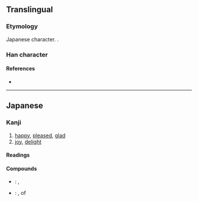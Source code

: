 {{also|歡}}
{{character info/new}}
==Translingual==
{{Han simplified forms|歡|歓|欢}}

===Etymology===
Japanese {{w|shinjitai}} character. {{Han simp|歡|f=雚|t=𮥶}}.

===Han character===
{{Han char|rn=76|rad=欠|as=11|sn=15|four=|canj=OGNO|ids=⿰𮥶欠}}

====References====
* {{Han ref|kx=0572.101|dkj=16197|dj=0960.100|hdz=80027.240|uh=6B53|ud=27475}}

----

==Japanese==
{{ja-kanji forms|歓|歡}}

===Kanji===
{{ja-kanji|grade=c|rs=欠11|kyu=歡}}

# [[happy]], [[pleased]], [[glad]]
# [[joy]], [[delight]]

====Readings====
{{ja-readings
|goon=かん<くわん
|kanon=かん<くわん
|kun=よろこ-ぶ
}}

====Compounds====
* {{ja-r|歓迎|かんげい}}: {{l|en|welcome}}, {{l|en|reception}}
* {{ja-r|歓声|かんせい}}: {{l|en|cheer}}, {{l|en|shout}} of {{l|en|joy}}